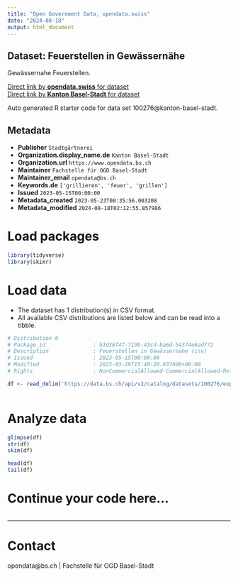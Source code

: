 ```yaml
---
title: "Open Government Data, opendata.swiss"
date: "2024-08-18"
output: html_document
---
```


## Dataset: Feuerstellen in Gewässernähe

Gewässernahe Feuerstellen. 

[Direct link by **opendata.swiss** for dataset](https://opendata.swiss/de/dataset/feuerstellen-in-gewassernahe)<br>
[Direct link by **Kanton Basel-Stadt** for dataset](https://data.bs.ch/explore/dataset/100276/)

Auto generated R starter code for data set 100276@kanton-basel-stadt.

## Metadata

- **Publisher** `Stadtgärtnerei`
- **Organization.display_name.de** `Kanton Basel-Stadt`
- **Organization.url** `https://www.opendata.bs.ch`
- **Maintainer** `Fachstelle für OGD Basel-Stadt`
- **Maintainer_email** `opendata@bs.ch`
- **Keywords.de** `['grillieren', 'feuer', 'grillen']`
- **Issued** `2023-05-15T00:00:00`
- **Metadata_created** `2023-05-23T00:35:56.003208`
- **Metadata_modified** `2024-08-18T02:12:55.857986`


# Load packages

```r

library(tidyverse)
library(skimr)

```

# Load data

-   The dataset has 1 distribution(s) in CSV format.
-   All available CSV distributions are listed below and can be read into a tibble.

```r

# Distribution 0
# Package_id               : b3d36f4f-719b-43cd-ba6d-54374e6ad772
# Description              : Feuerstellen in Gewässernähe (csv)
# Issued                   : 2023-05-15T00:00:00
# Modified                 : 2023-03-29T15:40:20.937000+00:00
# Rights                   : NonCommercialAllowed-CommercialAllowed-ReferenceRequired

df <- read_delim('https://data.bs.ch/api/v2/catalog/datasets/100276/exports/csv?use_labels=true')



```

# Analyze data

```r

glimpse(df)
str(df)
skim(df)

head(df)
tail(df)

```

# Continue your code here...

```r

```

------------------------------------------------------------------------

# Contact

opendata@bs.ch | Fachstelle für OGD Basel-Stadt

